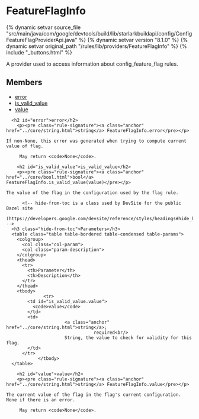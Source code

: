 <html devsite>
<head>
  <meta name="project_path" value="/_project.yaml">
  <meta name="book_path" value="/versions/8.1.0/_book.yaml">
</head>
<body>

<h1 class="page-title" id="modules.FeatureFlagInfo">FeatureFlagInfo</h1>

{% dynamic setvar source_file "src/main/java/com/google/devtools/build/lib/starlarkbuildapi/config/ConfigFeatureFlagProviderApi.java" %}
{% dynamic setvar version "8.1.0" %}
{% dynamic setvar original_path "/rules/lib/providers/FeatureFlagInfo" %}
{% include "_buttons.html" %}
<!-- {% raw %} -->

A provider used to access information about config_feature_flag rules.

<h2>Members</h2>
<ul>
    <li>
    <a href="#error">error</a>
  </li>
      <li>
    <a href="#is_valid_value">is_valid_value</a>
  </li>
      <li>
    <a href="#value">value</a>
  </li>
  </ul>

      <h2 id="error">error</h2>
        <p><pre class="rule-signature"><a class="anchor" href="../core/string.html">string</a> FeatureFlagInfo.error</pre></p>

    If non-None, this error was generated when trying to compute current value of flag.

         May return <code>None</code>.

        <h2 id="is_valid_value">is_valid_value</h2>
        <p><pre class="rule-signature"><a class="anchor" href="../core/bool.html">bool</a> FeatureFlagInfo.is_valid_value(value)</pre></p>

    The value of the flag in the configuration used by the flag rule.

          <!-- hide-from-toc is a class used by DevSite for the public Bazel site
      (https://developers.google.com/devsite/reference/styles/headings#hide_headings_from_the_toc) -->
      <h3 class="hide-from-toc">Parameters</h3>
      <table class="table table-bordered table-condensed table-params">
        <colgroup>
          <col class="col-param">
          <col class="param-description">
        </colgroup>
        <thead>
          <tr>
            <th>Parameter</th>
            <th>Description</th>
          </tr>
        </thead>
        <tbody>
                  <tr>
            <td id="is_valid_value.value">
              <code>value</code>
            </td>
            <td>
                          <a class="anchor" href="../core/string.html">string</a>;
                                     required<br/>
                          String, the value to check for validity for this flag.
            </td>
          </tr>
                </tbody>
      </table>

        <h2 id="value">value</h2>
        <p><pre class="rule-signature"><a class="anchor" href="../core/string.html">string</a> FeatureFlagInfo.value</pre></p>

    The current value of the flag in the flag's current configuration. None if there is an error.

         May return <code>None</code>.


</body>
</html>

<!-- {% endraw %} -->
